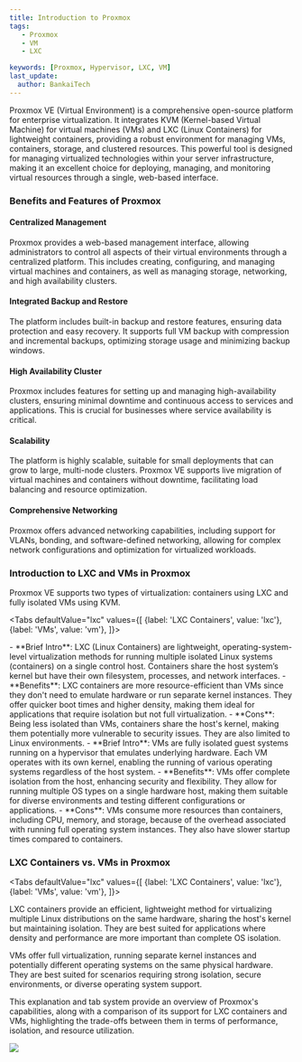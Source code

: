 ---
title: Introduction to Proxmox
tags:
   - Proxmox
   - VM
   - LXC

keywords: [Proxmox, Hypervisor, LXC, VM]
last_update:
  author: BankaiTech
---

Proxmox VE (Virtual Environment) is a comprehensive open-source platform for enterprise virtualization. It integrates KVM (Kernel-based Virtual Machine) for virtual machines (VMs) and LXC (Linux Containers) for lightweight containers, providing a robust environment for managing VMs, containers, storage, and clustered resources. This powerful tool is designed for managing virtualized technologies within your server infrastructure, making it an excellent choice for deploying, managing, and monitoring virtual resources through a single, web-based interface.

### **Benefits and Features of Proxmox**

#### **Centralized Management**
Proxmox provides a web-based management interface, allowing administrators to control all aspects of their virtual environments through a centralized platform. This includes creating, configuring, and managing virtual machines and containers, as well as managing storage, networking, and high availability clusters.

#### **Integrated Backup and Restore**
The platform includes built-in backup and restore features, ensuring data protection and easy recovery. It supports full VM backup with compression and incremental backups, optimizing storage usage and minimizing backup windows.

#### **High Availability Cluster**
Proxmox includes features for setting up and managing high-availability clusters, ensuring minimal downtime and continuous access to services and applications. This is crucial for businesses where service availability is critical.

#### **Scalability**
The platform is highly scalable, suitable for small deployments that can grow to large, multi-node clusters. Proxmox VE supports live migration of virtual machines and containers without downtime, facilitating load balancing and resource optimization.

#### **Comprehensive Networking**
Proxmox offers advanced networking capabilities, including support for VLANs, bonding, and software-defined networking, allowing for complex network configurations and optimization for virtualized workloads.

### **Introduction to LXC and VMs in Proxmox**

Proxmox VE supports two types of virtualization: containers using LXC and fully isolated VMs using KVM.

<Tabs
  defaultValue="lxc"
  values={[
    {label: 'LXC Containers', value: 'lxc'},
    {label: 'VMs', value: 'vm'},
  ]}>

<TabItem value="lxc">
- **Brief Intro**: LXC (Linux Containers) are lightweight, operating-system-level virtualization methods for running multiple isolated Linux systems (containers) on a single control host. Containers share the host system’s kernel but have their own filesystem, processes, and network interfaces.
- **Benefits**: LXC containers are more resource-efficient than VMs since they don't need to emulate hardware or run separate kernel instances. They offer quicker boot times and higher density, making them ideal for applications that require isolation but not full virtualization.
- **Cons**: Being less isolated than VMs, containers share the host's kernel, making them potentially more vulnerable to security issues. They are also limited to Linux environments.
</TabItem>

<TabItem value="vm">
- **Brief Intro**: VMs are fully isolated guest systems running on a hypervisor that emulates underlying hardware. Each VM operates with its own kernel, enabling the running of various operating systems regardless of the host system.
- **Benefits**: VMs offer complete isolation from the host, enhancing security and flexibility. They allow for running multiple OS types on a single hardware host, making them suitable for diverse environments and testing different configurations or applications.
- **Cons**: VMs consume more resources than containers, including CPU, memory, and storage, because of the overhead associated with running full operating system instances. They also have slower startup times compared to containers.
</TabItem>
</Tabs>

### **LXC Containers vs. VMs in Proxmox**

<Tabs
  defaultValue="lxc"
  values={[
    {label: 'LXC Containers', value: 'lxc'},
    {label: 'VMs', value: 'vm'},
  ]}>
  
  <TabItem value="lxc">LXC containers provide an efficient, lightweight method for virtualizing multiple Linux distributions on the same hardware, sharing the host's kernel but maintaining isolation. They are best suited for applications where density and performance are more important than complete OS isolation.</TabItem>

  <TabItem value="vm">VMs offer full virtualization, running separate kernel instances and potentially different operating systems on the same physical hardware. They are best suited for scenarios requiring strong isolation, secure environments, or diverse operating system support.</TabItem>
</Tabs>

This explanation and tab system provide an overview of Proxmox's capabilities, along with a comparison of its support for LXC containers and VMs, highlighting the trade-offs between them in terms of performance, isolation, and resource utilization.

<a href="https://www.buymeacoffee.com/BankaiTech"><img src="https://img.buymeacoffee.com/button-api/?text=Buy me a beer&emoji=🍺&slug=BankaiTech&button_colour=FFDD00&font_colour=000000&font_family=Cookie&outline_colour=000000&coffee_colour=ffffff" /></a>
